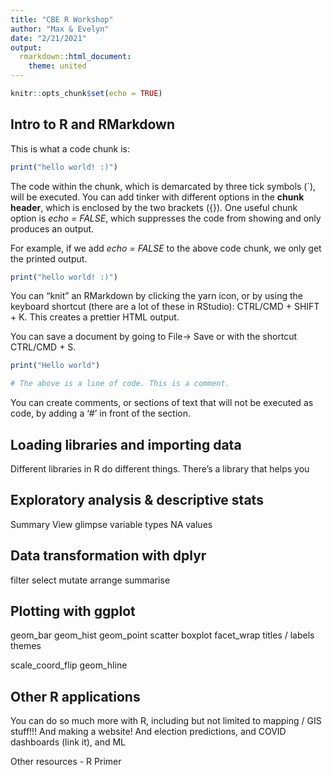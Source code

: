```yaml
---
title: "CBE R Workshop"
author: "Max & Evelyn"
date: "2/21/2021"
output:
  rmarkdown::html_document:
    theme: united
---
```


```r
knitr::opts_chunk$set(echo = TRUE)
```

## Intro to R and RMarkdown

This is what a code chunk is:

```r
print("hello world! :)")
```

The code within the chunk, which is demarcated by three tick symbols (`), will be executed. You can add tinker with different options in the **chunk header**, which is enclosed by the two brackets (\{\}). One useful chunk option is *echo = FALSE*, which suppresses the code from showing and only produces an output.

For example, if we add *echo = FALSE* to the above code chunk, we only get the printed output.

```r
print("hello world! :)")
```

You can "knit" an RMarkdown by clicking the yarn icon, or by using the keyboard shortcut (there are a lot of these in RStudio): CTRL/CMD + SHIFT + K. This creates a prettier HTML output.

You can save a document by going to File-> Save or with the shortcut CTRL/CMD + S.

```r
print("Hello world")

# The above is a line of code. This is a comment.
```

You can create comments, or sections of text that will not be executed as code, by adding a '#' in front of the section.

## Loading libraries and importing data

Different libraries in R do different things. There's a library that helps you  



## Exploratory analysis & descriptive stats

Summary
View
glimpse
variable types
NA values





## Data transformation with dplyr

filter
select
mutate
arrange
summarise



## Plotting with ggplot

geom_bar
geom_hist
geom_point
scatter
boxplot
facet_wrap
titles / labels
themes


scale_coord_flip
geom_hline

## Other R applications

You can do so much more with R, including but not limited to mapping / GIS stuff!!! And making a website! And election predictions, and COVID dashboards (link it), and ML

Other resources - R Primer









